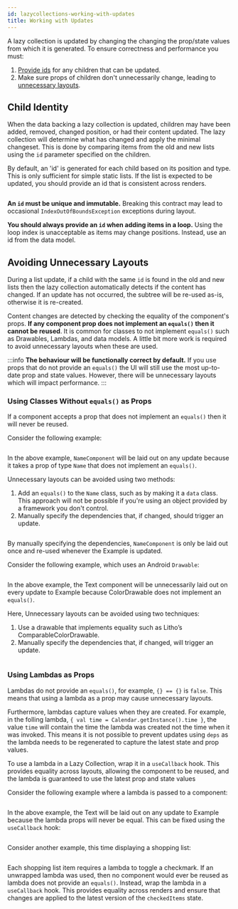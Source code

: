 ```yaml
---
id: lazycollections-working-with-updates
title: Working with Updates
---
```


A lazy collection is updated by changing the changing the prop/state values from which it is generated. To ensure correctness and performance you must:

1. [Provide ids](#child-identity) for any children that can be updated.
2. Make sure props of children don't unnecessarily change, leading to [unnecessary layouts](#avoiding-unecessary-layouts).

## Child Identity

When the data backing a lazy collection is updated, children may have been added, removed, changed position, or had their content updated. The lazy collection will determine what has changed and apply the minimal changeset. This is done by comparing items from the old and new lists using the `id` parameter specified on the children.

By default, an 'id' is generated for each child based on its position and type. This is only sufficient for simple static lists. If the list is expected to be updated, you should provide an id that is consistent across renders.

```kotlin file=sample/src/main/java/com/facebook/samples/litho/kotlin/collection/ApplyingUpdates.kt start=start_id_example end=end_id_example
```

**An `id` must be unique and immutable.** Breaking this contract may lead to occasional `IndexOutOfBoundsException` exceptions during layout.

**You should always provide an `id` when adding items in a loop.** Using the loop index is unacceptable as items may change positions. Instead, use an id from the data model.

## Avoiding Unnecessary Layouts

During a list update, if a child with the same `id` is found in the old and new lists then the lazy collection automatically detects if the content has changed. If an update has not occurred, the subtree will be re-used as-is, otherwise it is re-created.

Content changes are detected by checking the equality of the component's props. **If any component prop does not implement an `equals()` then it cannot be reused**. It is common for classes to not implement `equals()` such as Drawables, Lambdas, and data models. A little bit more work is required to avoid unnecessary layouts when these are used.

:::info
**The behaviour will be functionally correct by default.** If you use props that do not provide an `equals()` the UI will still use the most up-to-date prop and state values. However, there will be unnecessary layouts which will impact performance.
:::

### Using Classes Without `equals()` as Props

If a component accepts a prop that does not implement an `equals()` then it will never be reused.

Consider the following example:

```kotlin file=sample/src/main/java/com/facebook/samples/litho/kotlin/collection/ApplyingUpdates.kt start=start_name_list_unnecessary_update end=end_name_list_unnecessary_update
```

In the above example, `NameComponent` will be laid out on any update because it takes a prop of type `Name` that does not implement an `equals()`.

Unnecessary layouts can be avoided using two methods:

1. Add an `equals()` to the `Name` class, such as by making it a `data` class. This approach will not be possible if you're using an object provided by a framework you don't control.
2. Manually specify the dependencies that, if changed, should trigger an update.

```kotlin file=sample/src/main/java/com/facebook/samples/litho/kotlin/collection/ApplyingUpdates.kt start=start_name_list_fixed end=end_name_list_fixed
```

By manually specifying the dependencies, `NameComponent` is only be laid out once and re-used whenever the Example is updated.

Consider the following example, which uses an Android `Drawable`:

```kotlin file=sample/src/main/java/com/facebook/samples/litho/kotlin/collection/ApplyingUpdates.kt start=start_drawable_unnecessary_update end=end_drawable_unnecessary_update
```

In the above example, the Text component will be unnecessarily laid out on every update to Example because ColorDrawable does not implement an `equals()`.

Here, Unnecessary layouts can be avoided using two techniques:

1. Use a drawable that implements equality such as Litho’s ComparableColorDrawable.
2. Manually specify the dependencies that, if changed, will trigger an update.

```kotlin file=sample/src/main/java/com/facebook/samples/litho/kotlin/collection/ApplyingUpdates.kt start=start_drawable_fixed end=end_drawable_fixed
```

### Using Lambdas as Props

Lambdas do not provide an `equals()`, for example, `{} == {}` is `false`. This means that using a lambda as a prop may cause unnecessary layouts.

Furthermore, lambdas capture values when they are created. For example, in the folling lambda, `{ val time = Calendar.getInstance().time }`, the value `time` will contain the time the lambda was created not the time when it was invoked. This means it is not possible to prevent updates using `deps` as the lambda needs to be regenerated to capture the latest state and prop values.

To use a lambda in a Lazy Collection, wrap it in a `useCallback` hook.  This provides equality across layouts, allowing the component to be reused, and the lambda is guaranteed to use the latest prop and state values

Consider the following example where a lambda is passed to a component:

```kotlin file=sample/src/main/java/com/facebook/samples/litho/kotlin/collection/ApplyingUpdates.kt start=start_lambda_unnecessary_update end=end_lambda_unnecessary_update
```

In the above example, the Text will be laid out on any update to Example because the lambda props will never be equal. This can be fixed using the `useCallback` hook:

```kotlin file=sample/src/main/java/com/facebook/samples/litho/kotlin/collection/ApplyingUpdates.kt start=start_lambda_fixed end=end_lambda_fixed
```

Consider another example, this time displaying a shopping list:

```kotlin file=sample/src/main/java/com/facebook/samples/litho/kotlin/collection/ApplyingUpdates.kt start=start_shopping_list_example end=end_shopping_list_example
```

Each shopping list item requires a lambda to toggle a checkmark. If an unwrapped lambda was used, then no component would ever be reused as lambda does not provide an `equals()`. Instead, wrap the lambda in a `useCallback` hook. This provides equality across renders and ensure that changes are applied to the latest version of the `checkedItems` state.
